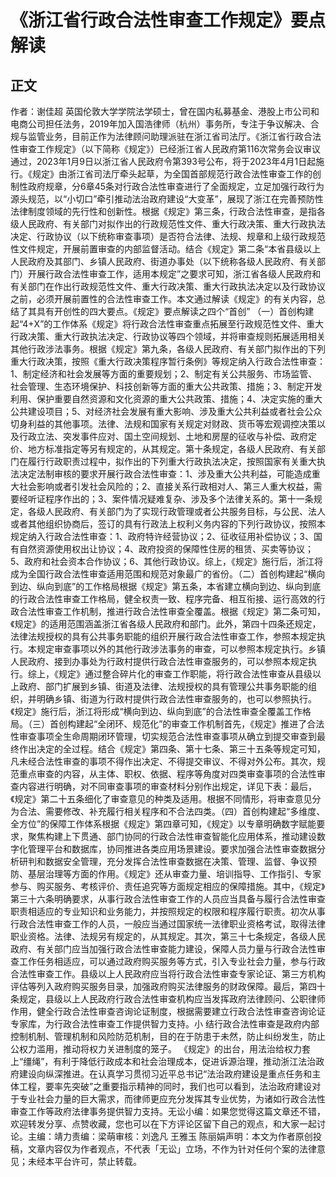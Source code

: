 # 《浙江省行政合法性审查工作规定》要点解读
## 正文
作者：谢佳超 英国伦敦大学学院法学硕士，曾在国内私募基金、港股上市公司和电商公司担任法务，2019年加入国浩律师（杭州）事务所，专注于争议解决、合规与监管业务，目前正作为法律顾问助理派驻在浙江省司法厅。《浙江省行政合法性审查工作规定》（以下简称《规定》）已经浙江省人民政府第116次常务会议审议通过，2023年1月9日以浙江省人民政府令第393号公布，将于2023年4月1日起施行。《规定》由浙江省司法厅牵头起草，为全国首部规范行政合法性审查工作的创制性政府规章，分6章45条对行政合法性审查进行了全面规定，立足加强行政行为源头规范，以“小切口”牵引推动法治政府建设“大变革”，展现了浙江在完善预防性法律制度领域的先行性和创新性。根据《规定》第三条，行政合法性审查，是指各级人民政府、有关部门对拟作出的行政规范性文件、重大行政决策、重大行政执法决定、行政协议（以下统称审查事项）是否符合法律、法规、规章和上级行政规范性文件规定，开展前置审查的内部监督活动。结合《规定》第二条“本省县级以上人民政府及其部门、乡镇人民政府、街道办事处（以下统称各级人民政府、有关部门）开展行政合法性审查工作，适用本规定”之要求可知，浙江省各级人民政府和有关部门在作出行政规范性文件、重大行政决策、重大行政执法决定以及行政协议之前，必须开展前置性的合法性审查工作。本文通过解读《规定》的有关内容，总结了其具有开创性的四大要点。《规定》要点解读之四个“首创” （一）首创构建起“4+X”的工作体系《规定》将行政合法性审查重点拓展至行政规范性文件、重大行政决策、重大行政执法决定、行政协议等四个领域，并将审查规则拓展适用相关其他行政涉法事务。根据《规定》第九条，各级人民政府、有关部门拟作出的下列重大行政决策，按照《重大行政决策程序暂行条例》等规定纳入行政合法性审查：1、制定经济和社会发展等方面的重要规划；2、制定有关公共服务、市场监管、社会管理、生态环境保护、科技创新等方面的重大公共政策、措施；3、制定开发利用、保护重要自然资源和文化资源的重大公共政策、措施；4、决定实施的重大公共建设项目；5、对经济社会发展有重大影响、涉及重大公共利益或者社会公众切身利益的其他事项。法律、法规和国家有关规定对财政、货币等宏观调控决策以及行政立法、突发事件应对、国土空间规划、土地和房屋的征收与补偿、政府定价、地方标准指定等另有规定的，从其规定。第十条规定，各级人民政府、有关部门在履行行政职责过程中，拟作出的下列重大行政执法决定，按照国家有关重大执法决定法制审核的要求开展行政合法性审查：1、涉及重大公共利益，可能造成重大社会影响或者引发社会风险的；2、直接关系行政相对人、第三人重大权益，需要经听证程序作出的；3、案件情况疑难复杂、涉及多个法律关系的。第十一条规定，各级人民政府、有关部门为了实现行政管理或者公共服务目标，与公民、法人或者其他组织协商后，签订的具有行政法上权利义务内容的下列行政协议，按照本规定纳入行政合法性审查：1、政府特许经营协议；2、征收征用补偿协议；3、国有自然资源使用权出让协议；4、政府投资的保障性住房的租赁、买卖等协议；5、政府和社会资本合作协议；6、其他行政协议。综上，《规定》施行后，浙江将成为全国行政合法性审查适用范围和规范对象最广的省份。（二）首创构建起“横向到边、纵向到底”的工作格局根据《规定》第五条，本省建立横向到边、纵向到底的行政合法性审查工作格局，健全权责一致、程序完备、相互衔接、运行高效的行政合法性审查工作机制，推进行政合法性审查全覆盖。根据《规定》第二条可知，《规定》的适用范围涵盖浙江省各级人民政府和部门。此外，第四十四条还规定，法律法规授权的具有公共事务职能的组织开展行政合法性审查工作，参照本规定执行。本规定审查事项以外的其他行政涉法事务的审查，可以参照本规定执行。乡镇人民政府、接到办事处为行政村提供行政合法性审查服务的，可以参照本规定执行。综上，《规定》通过整合碎片化的审查工作职能，将行政合法性审查从县级以上政府、部门扩展到乡镇、街道及法律、法规授权的具有管理公共事务职能的组织，并明确乡镇、街道为行政村提供行政合法性审查服务的，也可以参照执行。《规定》施行后，浙江将形成“横向到边、纵向到底”的合法性审查全覆盖工作格局。（三）首创构建起“全闭环、规范化”的审查工作机制首先，《规定》推进了合法性审查事项全生命周期闭环管理，切实规范合法性审查事项从确立到提交审查到最终作出决定的全过程。结合《规定》第四条、第十七条、第三十五条等规定可知，凡未经合法性审查的事项不得作出决定、不得提交审议、不得对外公布。其次，规范重点审查的内容，从主体、职权、依据、程序等角度对四类审查事项的合法性审查内容进行明确，对不同审查事项的审查材料分别作出规定，详见下表：最后，《规定》第二十五条细化了审查意见的种类及适用。根据不同情形，将审查意见分为合法、需要修改、补充履行相关程序和不合法四类。（四）首创构建起“多维度、全方位”的保障工作体系根据《规定》第四章可知，《规定》以专章明确数字赋能要求，聚焦构建上下贯通、部门协同的行政合法性审查智能化应用体系，推动建设数字化管理平台和数据库，协同推进各类应用场景建设。要求加强合法性审查数据分析研判和数据安全管理，充分发挥合法性审查数据在决策、管理、监督、争议预防、基层治理等方面的作用。《规定》还从审查力量、培训指导、工作指引、专家参与、购买服务、考核评价、责任追究等方面规定相应的保障措施。其中，《规定》第三十六条明确要求，从事行政合法性审查工作的人员应当具备与履行合法性审查职责相适应的专业知识和业务能力，并按照规定的权限和程序履行职责。初次从事行政合法性审查工作的人员，一般应当通过国家统一法律职业资格考试，取得法律职业资格。法律、法规另有规定的，从其规定。其次，第三十七条规定，各级人民政府、有关部门应当加强行政合法性审查能力建设，保障人员力量与行政合法性审查工作任务相适应，可以通过政府购买服务等方式，引入专业社会力量，参与行政合法性审查工作。县级以上人民政府应当将行政合法性审查专家论证、第三方机构评估等列入政府购买服务目录，加强政府购买法律服务的财政保障。最后，第四十条规定，县级以上人民政府行政合法性审查机构应当发挥政府法律顾问、公职律师作用，健全行政合法性审查咨询论证制度，根据需要建立行政合法性审查咨询论证专家库，为行政合法性审查工作提供智力支持。小 结行政合法性审查是政府内部控制机制、管理机制和风险防范机制，目的在于防患于未然，防止纠纷发生，防止公权力滥用，推动将权力关进制度的笼子。 《规定》的出台，用法治给权力套上“缰绳”，有利于降低行政成本和社会治理成本，促进诉源治理，推动浙江法治政府建设向纵深推进。在认真学习贯彻习近平总书记“法治政府建设是重点任务和主体工程，要率先突破”之重要指示精神的同时，我们也可以看到，法治政府建设对于专业社会力量的巨大需求，而律师更应充分发挥其专业优势，为诸如行政合法性审查工作等政府法律事务提供智力支持。无讼小编：如果您觉得这篇文章还不错，欢迎转发分享、点赞收藏，您也可以在下方评论区留下自己的观点，和大家一起讨论。主编：靖力责编：梁萌审核：刘逸凡 王雅玉 陈丽娟声明：本文为作者原创投稿，文章内容仅为作者观点，不代表「无讼」立场，不作为针对任何个案的法律意见；未经本平台许可，禁止转载。